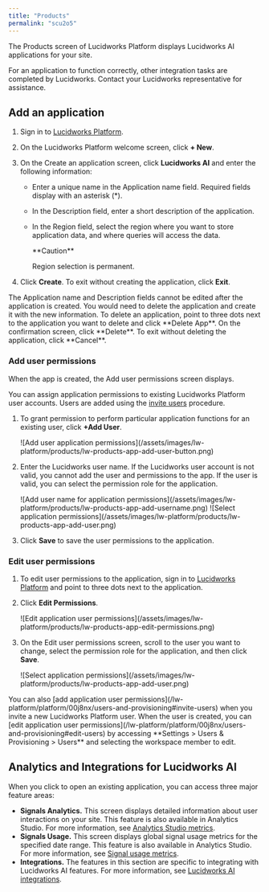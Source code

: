 ```yaml
---
title: "Products"
permalink: "scu2o5"
---
```


The Products screen of Lucidworks Platform displays Lucidworks AI applications for your site.

For an application to function correctly, other integration tasks are completed by Lucidworks. Contact your Lucidworks representative for assistance.

## Add an application

1. Sign in to [Lucidworks Platform](https://platform.lucidworks.com).
2. On the Lucidworks Platform welcome screen, click **+ New**.
3. On the Create an application screen, click **Lucidworks AI** and enter the following information:

   * Enter a unique name in the Application name field. Required fields display with an asterisk (*).
   * In the Description field, enter a short description of the application.
   * In the Region field, select the region where you want to store application data, and where queries will access the data.

     <Warning>
     **Caution**
     
     Region selection is permanent.
     </Warning>


4. Click **Create**. To exit without creating the application, click **Exit**.

<Note>
The Application name and Description fields cannot be edited after the application is created. You would need to delete the application and create it with the new information. To delete an application, point to three dots next to the application you want to delete and click **Delete App**. On the confirmation screen, click **Delete**. To exit without deleting the application, click **Cancel**.
</Note>



### Add user permissions

When the app is created, the Add user permissions screen displays.

You can assign application permissions to existing Lucidworks Platform user accounts. Users are added using the [invite users](/lw-platform/platform/00j8nx/users-and-provisioning#invite-users) procedure.

1. To grant permission to perform particular application functions for an existing user, click **+Add User**.

   <Frame>![Add user application permissions](/assets/images/lw-platform/products/lw-products-app-add-user-button.png)</Frame>
2. Enter the Lucidworks user name. If the Lucidworks user account is not valid, you cannot add the user and permissions to the app. If the user is valid, you can select the permission role for the application.

   <Frame>![Add user name for application permissions](/assets/images/lw-platform/products/lw-products-app-add-username.png)</Frame>
   <Frame>![Select application permissions](/assets/images/lw-platform/products/lw-products-app-add-user.png)</Frame>
3. Click **Save** to save the user permissions to the application.

### Edit user permissions

1. To edit user permissions to the application, sign in to [Lucidworks Platform](https://platform.lucidworks.com) and point to three dots next to the application.
2. Click **Edit Permissions**.

   <Frame>![Edit application user permissions](/assets/images/lw-platform/products/lw-products-app-edit-permissions.png)</Frame>
3. On the Edit user permissions screen, scroll to the user you want to change, select the permission role for the application, and then click **Save**.

   <Frame>![Select application permissions](/assets/images/lw-platform/products/lw-products-app-add-user.png)</Frame>

<Note>
You can also [add application user permissions](/lw-platform/platform/00j8nx/users-and-provisioning#invite-users) when you invite a new Lucidworks Platform user. When the user is created, you can [edit application user permissions](/lw-platform/platform/00j8nx/users-and-provisioning#edit-users) by accessing **Settings > Users & Provisioning > Users** and selecting the workspace member to edit.
</Note>



## Analytics and Integrations for Lucidworks AI

When you click to open an existing application, you can access three major feature areas:

* **Signals Analytics.** This screen displays detailed information about user interactions on your site. This feature is also available in Analytics Studio. For more information, see [Analytics Studio metrics](/lw-platform/analytics/xcd2n5/metrics).
* **Signals Usage.** This screen displays global signal usage metrics for the specified date range. This feature is also available in Analytics Studio. For more information, see [Signal usage metrics](/lw-platform/analytics/xcd2n5/metrics#signal-usage-metrics).
* **Integrations.** The features in this section are specific to integrating with Lucidworks AI features. For more information, see [Lucidworks AI integrations](/lw-platform/platform/mdlec0/lucidworks-ai-integrations).